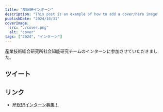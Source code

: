 ```yaml
---
title: "産総研インターン"
description: "This post is an example of how to add a cover/hero image"
publishDate: "2024/10/31"
coverImage:
  src: "./cover.png"
  alt: "cover"
tags: ["2024", "インターン"]
---
```


産業技術総合研究所社会知能研究チームのインターンに参加させていただきました。

## ツイート

<Twitter url="https://x.com/dokudamichang/status/1853851212539720074" />

<Twitter url="https://x.com/dokudamichang/status/1842387381007344033" />

## リンク

- [産総研インターン募集！](http://onishi-lab.jp/joinus/intern/)
